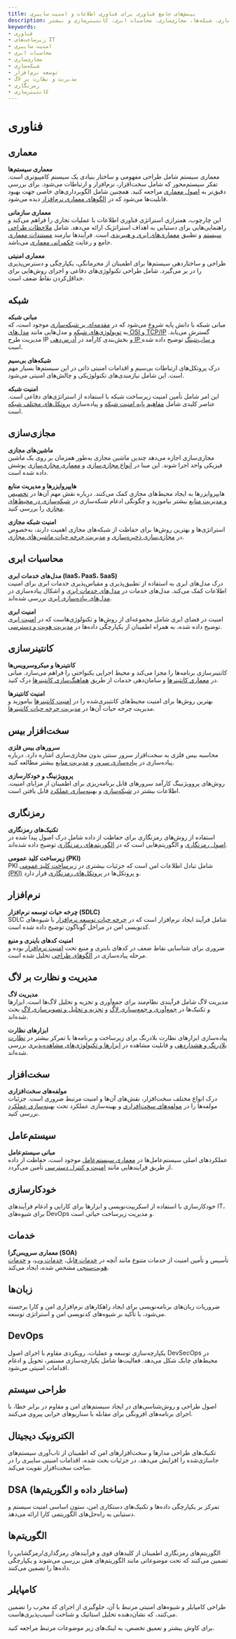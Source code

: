 ```yaml
---
title: بینش‌های جامع فناوری برای فناوری اطلاعات و امنیت سایبری
description: مفاهیم دقیق در فناوری را کاوش کنید، شامل معماری، شبکه‌ها، مجازی‌سازی، محاسبات ابری، کانتینرسازی و بیشتر.
keywords:
- فناوری
- زیرساخت‌های IT
- امنیت سایبری
- محاسبات ابری
- مجازی‌سازی
- شبکه‌سازی
- توسعه نرم‌افزار
- مدیریت و نظارت بر لاگ
- رمزنگاری
- کانتینرسازی
---
```


# فناوری

## معماری
**معماری سیستم‌ها**  
معماری سیستم شامل طراحی مفهومی و ساختار بنیادی یک سیستم کامپیوتری است. تفکر سیستم‌محور که شامل سخت‌افزار، نرم‌افزار و ارتباطات می‌شود. برای بررسی دقیق‌تر به [اصول معماری](technology/architecture/architectural_principles/) مراجعه کنید. همچنین شامل الگوبرداری‌های خاصی جهت بهبود قابلیت‌ها می‌شود که در [الگوهای معماری نرم‌افزار](technology/architecture/software_architectural_patterns/) دیده می‌شود.

**معماری سازمانی**  
این چارچوب، همترازی استراتژی فناوری اطلاعات با عملیات تجاری را فراهم می‌کند و راهنمایی‌هایی برای دستیابی به اهداف استراتژیک ارائه می‌دهد. شامل [ملاحظات طراحی سیستم](technology/architecture/system_design_considerations/) و تطبیق [معماری‌های ابری و هیبریدی](technology/architecture/cloud_and_hybrid_architectures/) است. فرآیندها نیازمند [مستندات معماری](technology/architecture/architectural_documentation/) جامع و رعایت [حکمرانی معماری](technology/architecture/architecture_governance/) می‌باشد.

**معماری امنیتی**  
طراحی و ساختاردهی سیستم‌ها برای اطمینان از محرمانگی، یکپارچگی و دسترس‌پذیری را در بر می‌گیرد. شامل طراحی تکنولوژی‌های دفاعی و اجرای روش‌هایی برای حداقل‌کردن نقاط ضعف است.

## شبکه
**مبانی شبکه**  
مبانی شبکه با دانش پایه شروع می‌شود که در [مقدمه‌ای بر شبکه‌سازی](technology/network/introduction_to_networking/) موجود است، که به [توپولوژی‌های شبکه](technology/network/network_topologies/) و مدل‌هایی مانند [مدل‌های OSI و TCP/IP](technology/network/osi_model_and_tcpip_model/) گسترش می‌یابد. مدیریت طرح IP و بخش‌بندی کارآمد در [آدرس‌دهی IP و ساب‌نتینگ](technology/network/ip_addressing_and_subnetting/) توضیح داده شده است.

**شبکه‌های بی‌سیم**  
درک پروتکل‌های ارتباطات بی‌سیم و اقدامات امنیتی ذاتی در این سیستم‌ها بسیار مهم است. این شامل نیازمندی‌های تکنولوژیکی و چالش‌های امنیتی می‌شود.

**امنیت شبکه**  
این امر شامل تأمین امنیت زیرساخت شبکه با استفاده از استراتژی‌های دفاعی است. عناصر کلیدی شامل [مفاهیم پایه امنیت شبکه](technology/network/network_security_concepts/) و پیاده‌سازی [پروتکل‌های مختلف شبکه](technology/network/network_protocols/) است.

## مجازی‌سازی
**ماشین‌های مجازی**  
مجازی‌سازی اجازه می‌دهد چندین ماشین مجازی به‌طور همزمان بر روی یک ماشین فیزیکی واحد اجرا شوند. این مبنا در [انواع مجازی‌سازی](technology/virtualization/types_of_virtualization/) و [معماری مجازی‌سازی](technology/virtualization/virtualization_architecture/) پوشش داده شده است.

**هایپروایزرها و مدیریت منابع**  
هایپروایزرها به ایجاد محیط‌های مجازی کمک می‌کنند. درباره نقش مهم آن‌ها در [تخصیص و مدیریت منابع](technology/virtualization/resource_allocation_and_management/) بیشتر بیاموزید و چگونگی ادغام شبکه‌سازی در [شبکه‌سازی در محیط‌های مجازی](technology/virtualization/networking_in_virtual_environments/) را بررسی کنید.

**امنیت شبکه مجازی**  
استراتژی‌ها و بهترین روش‌ها برای حفاظت از شبکه‌های مجازی اهمیت دارند، به‌خصوص در [مجازی‌سازی ذخیره‌سازی](technology/virtualization/storage_virtualization/) و [مدیریت چرخه حیات ماشین‌های مجازی](technology/virtualization/virtual_machine_lifecycle_management/).

## محاسبات ابری
**مدل‌های خدمات ابری (IaaS، PaaS، SaaS)**  
درک مدل‌های ابری به استفاده از تطبیق‌پذیری و مقیاس‌پذیری خدمات ابری برای امنیت اطلاعات کمک می‌کند. مدل‌های خدمات در [مدل‌های خدمات ابری](technology/cloud_computing/cloud_service_models/) و اشکال پیاده‌سازی در [مدل‌های پیاده‌سازی ابری](technology/cloud_computing/cloud_deployment_models/) بررسی شده‌اند.

**امنیت ابری**  
امنیت در فضای ابری شامل مجموعه‌ای از روش‌ها و تکنولوژی‌هاست که در [امنیت ابری](technology/cloud_computing/cloud_security/) توضیح داده شده، به همراه اطمینان از یکپارچگی داده‌ها در [مدیریت هویت و دسترسی](technology/cloud_computing/identity_and_access_management_iam/).

## کانتینرسازی
**کانتینرها و میکروسرویس‌ها**  
کانتینرسازی برنامه‌ها را مجزا می‌کند و محیط اجرایی یکنواختی را فراهم می‌سازد. مبانی در [معماری کانتینرها](technology/containerization/container_architecture/) و سامان‌دهی خدمات از طریق [هماهنگ‌سازی کانتینرها](technology/containerization/container_orchestration/) درک کنید.

**امنیت کانتینرها**  
بهترین روش‌ها برای امنیت محیط‌های کانتینری‌شده را در [امنیت کانتینرها](technology/containerization/container_security/) بیاموزید و مدیریت چرخه حیات آن‌ها در [مدیریت چرخه حیات کانتینرها](technology/containerization/container_lifecycle_management/).

## سخت‌افزار بیس
**سرورهای بیس فلزی**  
محاسبه بیس فلزی به سخت‌افزار سرور سنتی بدون مجازی‌سازی اشاره دارد. درباره پیاده‌سازی در [پیاده‌سازی سرور](technology/bare_metal/server_deployment/) و [مدیریت منابع](technology/bare_metal/resource_management/) بیشتر مطالعه کنید.

**پروویژنینگ و خودکارسازی**  
روش‌های پروویژنینگ کارآمد سرورهای قابل برنامه‌ریزی برای اطمینان از مزایای امنیت. اطلاعات بیشتر در [شبکه‌سازی](technology/bare_metal/networking/) و [بهینه‌سازی عملکرد](technology/bare_metal/performance_optimization/) قابل یافتن است.

## رمزنگاری
**تکنیک‌های رمزنگاری**  
استفاده از روش‌های رمزنگاری برای حفاظت از داده شامل درک اصول پیدا شده در [اصول رمزنگاری](technology/cryptography/cryptographic_principles/) و الگوریتم‌هایی است که در [الگوریتم‌های رمزنگاری](technology/cryptography/cryptographic_algorithms/) توضیح داده شده‌اند.

**زیرساخت کلید عمومی (PKI)**  
PKI شامل تبادل اطلاعات امن است که جزئیات بیشتری در [زیرساخت کلید عمومی (PKI)](technology/cryptography/public_key_infrastructure_pki/) و پروتکل‌ها در [پروتکل‌های رمزنگاری](technology/cryptography/cryptographic_protocols/) قرار دارد.

## نرم‌افزار
**چرخه حیات توسعه نرم‌افزار (SDLC)**  
SDLC شامل فرآیند ایجاد نرم‌افزار است که در [چرخه حیات توسعه نرم‌افزار](technology/software/software_development_lifecycle_sdlc/) با شیوه‌های کدنویسی امن در مراحل گوناگون توضیح داده شده است.

**امنیت کدهای باینری و منبع**  
ضروری برای شناسایی نقاط ضعف در کدهای باینری و منبع تحت [امنیت نرم‌افزار](technology/software/software_security/) بوده و مرحله پیاده‌سازی در [الگوهای طراحی](technology/software/design_patterns/) تحلیل شده است.

## مدیریت و نظارت بر لاگ
**مدیریت لاگ**  
مدیریت لاگ شامل فرآیندی نظام‌مند برای جمع‌آوری و تجزیه و تحلیل لاگ‌ها است. ابزارها و تکنیک‌ها در [جمع‌آوری و جمع‌سپاری لاگ](technology/logging_&_monitoring/log_collection_and_aggregation/) و [تجزیه و تحلیل و تصویرسازی لاگ](technology/logging_&_monitoring/log_analysis_and_visualization/) بحث شده‌اند.

**ابزارهای نظارت**  
پیاده‌سازی ابزارهای نظارت بلادرنگ برای زیرساخت و برنامه‌ها با تمرکز بیشتر در [نظارت بلادرنگ و هشداردهی](technology/logging_&_monitoring/real-time_monitoring_and_alerting/) و قابلیت مشاهده در [ابزارها و تکنولوژی‌های مشاهده‌پذیری](technology/logging_&_monitoring/observability_tools_and_technologies/) بررسی شده‌اند.

## سخت‌افزار
**مولفه‌های سخت‌افزاری**  
درک انواع مختلف سخت‌افزار، نقش‌های آن‌ها و امنیت مرتبط ضروری است. جزئیات مولفه‌ها را در [مولفه‌های سخت‌افزاری](technology/hardware/components/) و بهینه‌سازی عملکرد تحت [بهینه‌سازی عملکرد](technology/hardware/performance_optimization/) بررسی کنید.

## سیستم‌عامل
**مبانی سیستم‌عامل**  
عملکردهای اصلی سیستم‌عامل‌ها در [معماری سیستم‌عامل](technology/operating_system/architecture/) موجود است، حفاظت از داده از طریق فرآیندهایی مانند [امنیت و کنترل دسترسی](technology/operating_system/security_and_access_control/) تأمین می‌گردد.

## خودکارسازی
خودکارسازی با استفاده از اسکریپت‌نویسی و ابزارها برای کارایی و ادغام فرآیندهای IT، برای شیوه‌های DevOps و مدیریت زیرساخت حیاتی است.

## خدمات
**معماری سرویس‌گرا (SOA)**  
تأسیس و تأمین امنیت از خدمات متنوع مانند آنچه در [خدمات فایل](technology/service/file_services/)، [خدمات وب](technology/service/web_services/)، و [خدمات هویت‌سنجی](technology/service/identity_services/) مشخص شده، ایجاد می‌کند.

## زبان‌ها
ضروریات زبان‌های برنامه‌نویسی برای ایجاد راهکارهای نرم‌افزاری امن و کارا برجسته می‌شود، با تأکید بر شیوه‌های کدنویسی امن و استراتژی توسعه.

## DevOps
یکپارچه‌سازی توسعه و عملیات، رویکردی مقاوم با اجرای اصول DevSecOps در محیط‌های چابک شکل می‌دهد. فعالیت‌ها شامل یکپارچه‌سازی مستمر، تحویل و ادغام اقدامات امنیتی می‌شود.

## طراحی سیستم
اصول طراحی و روش‌شناسی‌های در ایجاد سیستم‌های امن و مقاوم در برابر خطا، با اجرای برنامه‌های افزونگی برای مقابله با سناریوهای خرابی پیروی می‌کنند.

## الکترونیک دیجیتال
تکنیک‌های طراحی مدار‌ها و سخت‌افزار‌های امن که اطمینان از تاب‌آوری سیستم‌های جاسازی‌شده را افزایش می‌دهد، در جزئیات بحث شده، اقدامات امنیتی سایبری را در ساخت سخت‌افزار تقویت می‌کند.

## DSA (ساختار داده و الگوریتم‌ها)
تمرکز بر یکپارچگی داده‌ها و تکنیک‌های دستکاری امن، ستون اساسی امنیت سیستم و دستیابی به راه‌حل‌های الگوریتمی کارا ارائه می‌دهد.

## الگوریتم‌ها
الگوریتم‌های رمزنگاری اطمینان از کلیدهای قوی و فرآیندهای رمزگذاری/رمزگشایی را تضمین می‌کنند که تحت موضوعاتی مانند الگوریتم‌های هش بررسی می‌شوند و یکپارچگی داده‌ها را تضمین می‌کنند.

## کامپایلر
طراحی کامپایلر و شیوه‌های امنیتی مرتبط با آن، جلوگیری از اجرای کد مخرب را تضمین می‌کنند، که نشان‌دهنده تحلیل استاتیک و شناخت آسیب‌پذیری‌هاست.

برای کاوش بیشتر و تعمیق تخصص، به لینک‌های زیر موضوعات مرتبط مراجعه کنید.
